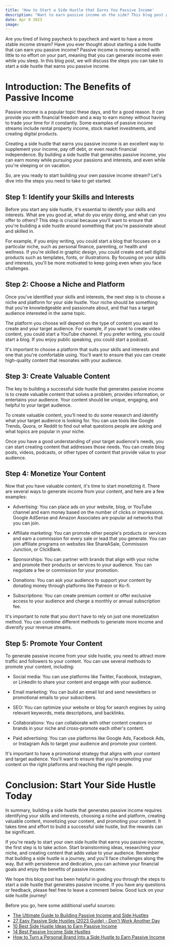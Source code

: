 ```yaml
---
title: 'How to Start a Side Hustle that Earns You Passive Income'
description: "Want to earn passive income on the side? This blog post guides you through the steps to start a side hustle that generates revenue even while you're not actively working. Learn how to identify your skills, choose a niche, create valuable content, monetize your content, and promote it to your audience for maximum impact."
date: Apr 8 2023
image:
---
```


Are you tired of living paycheck to paycheck and want to have a more stable income stream? Have you ever thought about starting a side hustle that can earn you passive income? Passive income is money earned with little to no effort on your part, meaning that you can generate income even while you sleep. In this blog post, we will discuss the steps you can take to start a side hustle that earns you passive income.

# Introduction: The Benefits of Passive Income

Passive income is a popular topic these days, and for a good reason. It can provide you with financial freedom and a way to earn money without having to trade your time for it constantly. Some examples of passive income streams include rental property income, stock market investments, and creating digital products.

Creating a side hustle that earns you passive income is an excellent way to supplement your income, pay off debt, or even reach financial independence. By building a side hustle that generates passive income, you can earn money while pursuing your passions and interests, and even while you're sleeping or on vacation.

So, are you ready to start building your own passive income stream? Let's dive into the steps you need to take to get started.

## Step 1: Identify your Skills and Interests

Before you start any side hustle, it's essential to identify your skills and interests. What are you good at, what do you enjoy doing, and what can you offer to others? This step is crucial because you'll want to ensure that you're building a side hustle around something that you're passionate about and skilled in.

For example, if you enjoy writing, you could start a blog that focuses on a particular niche, such as personal finance, parenting, or health and wellness. If you're skilled in graphic design, you could create and sell digital products such as templates, fonts, or illustrations. By focusing on your skills and interests, you'll be more motivated to keep going even when you face challenges.

## Step 2: Choose a Niche and Platform

Once you've identified your skills and interests, the next step is to choose a niche and platform for your side hustle. Your niche should be something that you're knowledgeable and passionate about, and that has a target audience interested in the same topic.

The platform you choose will depend on the type of content you want to create and your target audience. For example, if you want to create video content, you could start a YouTube channel. If you prefer writing, you could start a blog. If you enjoy public speaking, you could start a podcast.

It's important to choose a platform that suits your skills and interests and one that you're comfortable using. You'll want to ensure that you can create high-quality content that resonates with your audience.

## Step 3: Create Valuable Content

The key to building a successful side hustle that generates passive income is to create valuable content that solves a problem, provides information, or entertains your audience. Your content should be unique, engaging, and helpful to your target audience.

To create valuable content, you'll need to do some research and identify what your target audience is looking for. You can use tools like Google Trends, Quora, or Reddit to find out what questions people are asking and what topics are popular in your niche.

Once you have a good understanding of your target audience's needs, you can start creating content that addresses those needs. You can create blog posts, videos, podcasts, or other types of content that provide value to your audience.

## Step 4: Monetize Your Content

Now that you have valuable content, it's time to start monetizing it. There are several ways to generate income from your content, and here are a few examples:

- Advertising: You can place ads on your website, blog, or YouTube channel and earn money based on the number of clicks or impressions. Google AdSense and Amazon Associates are popular ad networks that you can join.

- Affiliate marketing: You can promote other people's products or services and earn a commission for every sale or lead that you generate. You can join affiliate programs on websites like ShareASale, Commission Junction, or ClickBank.

- Sponsorships: You can partner with brands that align with your niche and promote their products or services to your audience. You can negotiate a fee or commission for your promotion.

- Donations: You can ask your audience to support your content by donating money through platforms like Patreon or Ko-fi.

- Subscriptions: You can create premium content or offer exclusive access to your audience and charge a monthly or annual subscription fee.

It's important to note that you don't have to rely on just one monetization method. You can combine different methods to generate more income and diversify your revenue streams.

## Step 5: Promote Your Content

To generate passive income from your side hustle, you need to attract more traffic and followers to your content. You can use several methods to promote your content, including:

- Social media: You can use platforms like Twitter, Facebook, Instagram, or LinkedIn to share your content and engage with your audience.

- Email marketing: You can build an email list and send newsletters or promotional emails to your subscribers.

- SEO: You can optimize your website or blog for search engines by using relevant keywords, meta descriptions, and backlinks.

- Collaborations: You can collaborate with other content creators or brands in your niche and cross-promote each other's content.

- Paid advertising: You can use platforms like Google Ads, Facebook Ads, or Instagram Ads to target your audience and promote your content.

It's important to have a promotional strategy that aligns with your content and target audience. You'll want to ensure that you're promoting your content on the right platforms and reaching the right people.

# Conclusion: Start Your Side Hustle Today

In summary, building a side hustle that generates passive income requires identifying your skills and interests, choosing a niche and platform, creating valuable content, monetizing your content, and promoting your content. It takes time and effort to build a successful side hustle, but the rewards can be significant.

If you're ready to start your own side hustle that earns you passive income, the first step is to take action. Start brainstorming ideas, researching your niche, and creating content that adds value to your audience. Remember that building a side hustle is a journey, and you'll face challenges along the way. But with persistence and dedication, you can achieve your financial goals and enjoy the benefits of passive income.

We hope this blog post has been helpful in guiding you through the steps to start a side hustle that generates passive income. If you have any questions or feedback, please feel free to leave a comment below. Good luck on your side hustle journey!

Before you go, here some additional useful sources:

- [The Ultimate Guide to Building Passive Income and Side Hustles](https://medium.com/@TheWealthBlog/the-ultimate-guide-to-building-passive-income-and-side-hustles-545837e2da46)
- [27 Easy Passive Side Hustles (2023 Guide) - Don't Work Another Day](https://www.dontworkanotherday.com/passive-side-hustles)
- [10 Best Side Hustle Ideas to Earn Passive Income](https://itsnotyour9to5.com/passive-income-uk/)
- [14 Best Passive Income Side Hustles](https://thisonlineworld.com/passive-side-hustles/)
- [How to Turn a Personal Brand Into a Side Hustle to Earn Passive Income](https://www.businessinsider.com/personal-brand-earn-passive-income-side-hustle-income-during-recession-2022-10)
